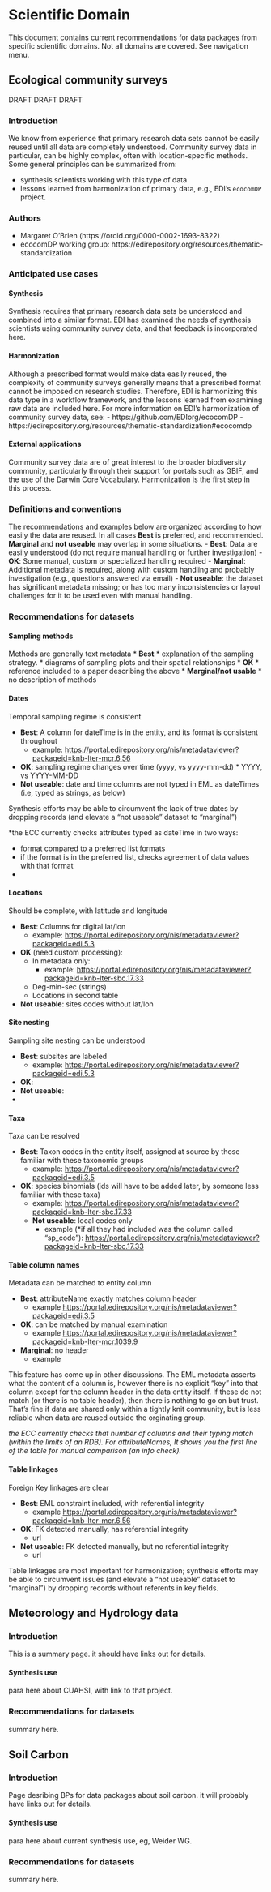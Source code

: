 # Scientific Domain

This document contains current recommendations for data packages from specific scientific domains. Not all domains are covered.
See navigation menu.

## Ecological community surveys

DRAFT DRAFT DRAFT


### Introduction
We know from experience that primary research data sets cannot be easily reused until all data are completely understood. Community survey data in particular, can be highly complex, often with location-specific methods.  Some general principles can be summarized from:

- synthesis scientists working with this type of data
- lessons learned from harmonization of primary data, e.g., EDI's `ecocomDP` project.

### Authors
- Margaret O'Brien (https://orcid.org/0000-0002-1693-8322)
- ecocomDP working group: https://edirepository.org/resources/thematic-standardization

### Anticipated use cases

#### Synthesis
Synthesis requires that primary research data sets be understood and combined into a similar format. EDI has examined the needs of synthesis scientists using community survey data, and that feedback is incorporated here. 

#### Harmonization
Although a prescribed format would make data easily reused, the complexity of community surveys generally means that a prescribed format cannot be imposed on research studies. Therefore, EDI is harmonizing this data type in a workflow framework, and the lessons learned from examining raw data are included here. For more information on EDI's harmonization of community survey data, see: 
- https://github.com/EDIorg/ecocomDP
- https://edirepository.org/resources/thematic-standardization#ecocomdp

#### External applications
Community survey data are of great interest to the broader biodiversity community, particularly through their support for portals such as GBIF, and the use of the Darwin Core Vocabulary. Harmonization is the first step in this process.


### Definitions and conventions
The recommendations and examples below are organized according to how easily the data are reused. In all cases **Best** is preferred, and recommended. **Marginal** and **not useable** may overlap in some situations.
- **Best**: Data are easily understood (do not require manual handling or further investigation)
- **OK**: Some manual, custom or specialized handling required
- **Marginal**: Additional metadata is required, along with custom handling and probably investigation (e.g., questions answered via email)
- **Not useable**: the dataset has significant metadata missing; or has too many inconsistencies or layout challenges for it to be used even with manual handling. 



### Recommendations for datasets

#### Sampling methods
Methods are generally text metadata
*   **Best**
    * explanation of the sampling strategy. 
    * diagrams of sampling plots and their spatial relationships
*   **OK**
    * reference included to a paper describing the above
*   **Marginal/not usable**
    * no description of methods  

#### Dates
Temporal sampling regime is consistent 

*   **Best**: A column for dateTime is in the entity, and its format is consistent throughout 
    *  example: [https://portal.edirepository.org/nis/metadataviewer?packageid=knb-lter-mcr.6.56](https://portal.edirepository.org/nis/metadataviewer?packageid=knb-lter-mcr.6.56) 
*   **OK**: sampling regime changes over time (yyyy, vs yyyy-mm-dd)
        *   YYYY, vs YYYY-MM-DD
*   **Not useable**: date and time columns are not typed in EML as dateTimes (i.e, typed as strings, as below) 

<!-- ![alt_text](images/DPBP-community-surveys0.png "image_tooltip")
-->

Synthesis efforts may be able to circumvent the lack of true dates by dropping records (and elevate a "not useable" dataset to "marginal")

*the ECC currently checks attributes typed as dateTime in two ways:

- format compared to a preferred list formats
- if the format is in the preferred list, checks agreement of data values with that format
*


#### Locations 
Should be complete, with latitude and longitude

*   **Best**: Columns for digital lat/lon
    *   example:    [https://portal.edirepository.org/nis/metadataviewer?packageid=edi.5.3](https://portal.edirepository.org/nis/metadataviewer?packageid=edi.5.3) 
*   **OK** (need custom processing):
    *   In metadata only:
        * example: [https://portal.edirepository.org/nis/metadataviewer?packageid=knb-lter-sbc.17.33](https://portal.edirepository.org/nis/metadataviewer?packageid=knb-lter-sbc.17.33) 
    *   Deg-min-sec (strings)
    *   Locations in second table
*   **Not useable**: sites codes without lat/lon


#### Site nesting
Sampling site nesting can be understood

*   **Best**: subsites are labeled
    *  example: [https://portal.edirepository.org/nis/metadataviewer?packageid=edi.5.3](https://portal.edirepository.org/nis/metadataviewer?packageid=edi.5.3) 
*   **OK**: 
*   **Not useable**:
* 


#### Taxa
Taxa can be resolved 

*   **Best**: Taxon codes in the entity itself, assigned at source by those familiar with these taxonomic groups
    *  example: [https://portal.edirepository.org/nis/metadataviewer?packageid=edi.3.5](https://portal.edirepository.org/nis/metadataviewer?packageid=edi.3.5) 
*   **OK**: species binomials (ids will have to be added later, by someone less familiar with these taxa)
    *  example: [https://portal.edirepository.org/nis/metadataviewer?packageid=knb-lter-sbc.17.33](https://portal.edirepository.org/nis/metadataviewer?packageid=knb-lter-sbc.17.33) 
    *   **Not useable**: local codes only
        * example (*if all they had included was the column called “sp_code”):  [https://portal.edirepository.org/nis/metadataviewer?packageid=knb-lter-sbc.17.33](https://portal.edirepository.org/nis/metadataviewer?packageid=knb-lter-sbc.17.33)      


####  Table column names
Metadata can be matched to entity column

*   **Best**: attributeName exactly matches column header  
    *  example [https://portal.edirepository.org/nis/metadataviewer?packageid=edi.3.5](https://portal.edirepository.org/nis/metadataviewer?packageid=edi.3.5) 
*   **OK**: can be matched by manual examination
    * example  [https://portal.edirepository.org/nis/metadataviewer?packageid=knb-lter-mcr.1039.9](https://portal.edirepository.org/nis/metadataviewer?packageid=knb-lter-mcr.1039.9)
*   **Marginal**: no header
    *   example

This feature has come up in other discussions. The EML metadata asserts what the content of a column is, however there is no explicit “key” into that column except for the column header in the data entity itself. If these do not match (or there is no table header), then there is nothing to go on but trust. That’s fine if data are shared only within a tightly knit community, but is less reliable when data are reused outside the orginating group. 

*the ECC currently checks that number of columns and their typing match (within the limits of an RDB). For attributeNames, It shows you the first line of the table for manual comparison (an info check).*


#### Table linkages
Foreign Key linkages are clear 

*   **Best**: EML constraint included, with referential integrity 
    *  example [https://portal.edirepository.org/nis/metadataviewer?packageid=knb-lter-mcr.6.56](https://portal.edirepository.org/nis/metadataviewer?packageid=knb-lter-mcr.6.56) 
*   **OK**: FK detected manually, has referential integrity
    *   url
*   **Not useable**: FK detected manually, but no referential integrity
    *   url 

Table linkages are most important for harmonization; synthesis efforts may be able to circumvent issues (and elevate a "not useable" dataset to "marginal") by dropping records without referents in key fields.

## Meteorology and Hydrology data

### Introduction
This is a summary page. it should have links out for details.


#### Synthesis use
para here about CUAHSI, with link to that project.

### Recommendations for datasets
summary here.

## Soil Carbon

### Introduction
Page desribing BPs for data packages about soil carbon. it will probably have links out for details.


#### Synthesis use
para here about current synthesis use, eg, Weider WG.

### Recommendations for datasets
summary here.





